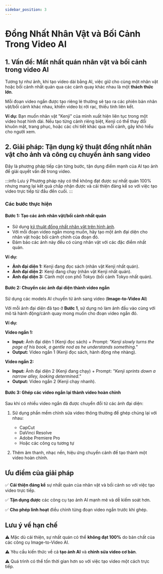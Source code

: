 ```yaml
---
sidebar_position: 3
---
```


# Đồng Nhất Nhân Vật và Bối Cảnh Trong Video AI

## 1. Vấn đề: Mất nhất quán nhân vật và bối cảnh trong video AI

Tương tự như ảnh, khi tạo video dài bằng AI, việc giữ cho cùng một nhân vật hoặc bối cảnh nhất quán qua các cảnh quay khác nhau là một **thách thức lớn**.

Mỗi đoạn video ngắn được tạo riêng lẻ thường sẽ tạo ra các phiên bản nhân vật/bối cảnh khác nhau, khiến video bị rời rạc, thiếu tính liên kết.

**Ví dụ:** Bạn muốn nhân vật "Kenji" của mình xuất hiện liên tục trong một video hoạt hình dài. Nếu tạo từng cảnh riêng biệt, Kenji có thể thay đổi khuôn mặt, trang phục, hoặc các chi tiết khác qua mỗi cảnh, gây khó hiểu cho người xem.

## 2. Giải pháp: Tận dụng kỹ thuật đồng nhất nhân vật cho ảnh và công cụ chuyển ảnh sang video

Đây là phương pháp tiếp cận từng bước, tận dụng điểm mạnh của AI tạo ảnh để giải quyết vấn đề trong video.

:::info Lưu ý
Phương pháp này có thể không đạt được sự nhất quán 100% nhưng mang lại kết quả chấp nhận được và cải thiện đáng kể so với việc tạo video trực tiếp từ đầu đến cuối.
:::

### Các bước thực hiện

#### Bước 1: Tạo các ảnh nhân vật/bối cảnh nhất quán

- Sử dụng [kỹ thuật đồng nhất nhân vật trên hình ảnh](./consistent-character-generation).
- Với mỗi đoạn video ngắn mong muốn, hãy tạo một ảnh đại diện cho nhân vật hoặc bối cảnh chính của đoạn đó.
- Đảm bảo các ảnh này đều có cùng nhân vật với các đặc điểm nhất quán.

**Ví dụ:**
- **Ảnh đại diện 1:** Kenji đang đọc sách (nhân vật Kenji nhất quán).
- **Ảnh đại diện 2:** Kenji đang chạy (nhân vật Kenji nhất quán).
- **Ảnh đại diện 3:** Cảnh một con phố Tokyo (bối cảnh Tokyo nhất quán).

#### Bước 2: Chuyển các ảnh đại diện thành video ngắn

Sử dụng các models AI chuyển từ ảnh sang video (**Image-to-Video AI**)

Với mỗi ảnh đại diện đã tạo ở **Bước 1**, sử dụng nó làm ảnh đầu vào cùng với mô tả hành động/cảnh quay mong muốn cho đoạn video ngắn đó.

**Ví dụ:**

**Video ngắn 1:**
- **Input:** Ảnh đại diện 1 (Kenji đọc sách) + Prompt: _"Kenji slowly turns the page of his book, a gentle nod as he understands something."_
- **Output:** Video ngắn 1 (Kenji đọc sách, hành động nhẹ nhàng).

**Video ngắn 2:**
- **Input:** Ảnh đại diện 2 (Kenji đang chạy) + Prompt: _"Kenji sprints down a narrow alley, looking determined."_
- **Output:** Video ngắn 2 (Kenji chạy nhanh).

#### Bước 3: Ghép các video ngắn lại thành video hoàn chỉnh

Sau khi có nhiều video ngắn đã được chuyển đổi từ các ảnh đại diện:

1. Sử dụng phần mềm chỉnh sửa video thông thường để ghép chúng lại với nhau:
   - CapCut
   - DaVinci Resolve
   - Adobe Premiere Pro
   - Hoặc các công cụ tương tự

2. Thêm âm thanh, nhạc nền, hiệu ứng chuyển cảnh để tạo thành một video hoàn chỉnh.

## Ưu điểm của giải pháp

✅ **Cải thiện đáng kể** sự nhất quán của nhân vật và bối cảnh so với việc tạo video trực tiếp.

✅ **Tận dụng được** các công cụ tạo ảnh AI mạnh mẽ và dễ kiểm soát hơn.

✅ **Cho phép linh hoạt** điều chỉnh từng đoạn video ngắn trước khi ghép.

## Lưu ý về hạn chế

⚠️ Mặc dù cải thiện, sự nhất quán có thể **không đạt 100%** do bản chất của các công cụ Image-to-Video AI.

⚠️ Yêu cầu kiến thức về cả **tạo ảnh AI** và **chỉnh sửa video cơ bản**.

⚠️ Quá trình có thể tốn thời gian hơn so với việc tạo video một cách trực tiếp.
